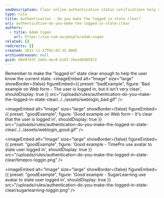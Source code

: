 ```yaml
---
seoDescription: Clear online authentication status notifications help users understand their logged-in state.
type: rule
title: Authentication - Do you make the logged in state clear?
uri: authentication-do-you-make-the-logged-in-state-clear
authors:
  - title: Adam Cogan
    url: https://ssw.com.au/people/adam-cogan
related: []
redirects: []
created: 2012-11-27T02:03:35.000Z
archivedreason: null
guid: 08e07d3f-2e6a-4ec0-b16f-2bea96d85972
---
```


Remember to make the "logged in" state clear enough to help the user know the current state.
<imageEmbed
  alt="Image"
  size="large"
  showBorder={false}
  figureEmbed={{
    preset: "badExample",
    figure: 'Bad example on Web form - The user is logged in, but it isn\'t very clear',
    shouldDisplay: true
  }}
  src="/uploads/rules/authentication-do-you-make-the-logged-in-state-clear/../../assets/weblogin_bad.gif"
/>

<imageEmbed
  alt="Image"
  size="large"
  showBorder={false}
  figureEmbed={{
    preset: "goodExample",
    figure: 'Good example on Web form - It\'s clear that the user is logged in',
    shouldDisplay: true
  }}
  src="/uploads/rules/authentication-do-you-make-the-logged-in-state-clear/../../assets/weblogin_good.gif"
/>

<imageEmbed
  alt="Image"
  size="large"
  showBorder={false}
  figureEmbed={{
    preset: "goodExample",
    figure: 'Good example - TimePro use avatar to state user logged in',
    shouldDisplay: true
  }}
  src="/uploads/rules/authentication-do-you-make-the-logged-in-state-clear/timepro-loggin.png"
/>

<imageEmbed
  alt="Image"
  size="large"
  showBorder={false}
  figureEmbed={{
    preset: "goodExample",
    figure: 'Good example - SugarLearning use avatar to state user logged in',
    shouldDisplay: true
  }}
  src="/uploads/rules/authentication-do-you-make-the-logged-in-state-clear/sugarlearning-loggin.png"
/>